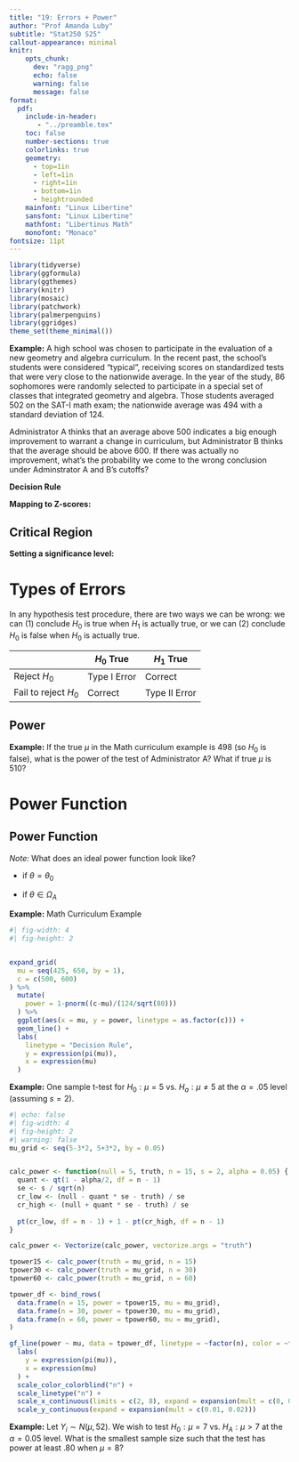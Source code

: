 ```yaml
---
title: "19: Errors + Power"
author: "Prof Amanda Luby"
subtitle: "Stat250 S25"
callout-appearance: minimal
knitr:
    opts_chunk: 
      dev: "ragg_png"
      echo: false
      warning: false
      message: false
format:
  pdf:
    include-in-header: 
       - "../preamble.tex"
    toc: false
    number-sections: true
    colorlinks: true
    geometry:
      - top=1in
      - left=1in
      - right=1in
      - bottom=1in
      - heightrounded
    mainfont: "Linux Libertine"
    sansfont: "Linux Libertine"
    mathfont: "Libertinus Math"
    monofont: "Monaco"
fontsize: 11pt
---
```


```r
library(tidyverse)
library(ggformula)
library(ggthemes)
library(knitr)
library(mosaic)
library(patchwork)
library(palmerpenguins)
library(ggridges)
theme_set(theme_minimal())
```


**Example:** A high school was chosen to participate in the evaluation of a new geometry and algebra curriculum. In the recent past, the school’s students were considered “typical”, receiving scores on standardized tests that were very close to the nationwide average. In the year of the study, 86 sophomores were randomly selected to participate in a special set of classes that integrated geometry and algebra. Those students averaged 502 on the SAT-I math exam; the nationwide average was 494 with a standard deviation of 124.  

Administrator A thinks that an average above 500 indicates a big enough improvement to warrant a change in curriculum, but Administrator B thinks that the average should be above 600. If there was actually no improvement, what's the probability we come to the wrong conclusion under Adminstrator A and B's cutoffs? 

\vspace{4in}

**Decision Rule** 

\vspace{1in}

**Mapping to Z-scores:** 

\vspace{1.5in}

::: callout-note
## Critical Region

\vspace{1in}
:::

**Setting a significance level:** 

\vspace{1.5in}

# Types of Errors

In any hypothesis test procedure, there are two ways we can be wrong: we can (1) conclude $H_0$ is true when $H_1$ is actually true, or we can (2) conclude $H_0$ is false when $H_0$ is actually true. 

|                       | $H_0$ True   | $H_1$ True    |
|-----------------------|--------------|---------------|
| Reject $H_0$          | Type I Error | Correct       |
| Fail to reject $H_0$  | Correct      | Type II Error |


\vspace{2in}

::: callout-note
## Power 

\vspace{1in}
:::

**Example:** If the true $\mu$ in the Math curriculum example is 498 (so $H_0$ is false), what is the power of the test of Administrator A? What if true $\mu$ is 510? 

\vspace{2in}

# Power Function

::: callout-note
## Power Function

\vspace{1in}
:::

*Note:* What does an ideal power function look like?

- if $\theta = \theta_0$

- if $\theta \in \Omega_A$

\vspace{1in}

**Example:** Math Curriculum Example

```r
#| fig-width: 4
#| fig-height: 2


expand_grid(
  mu = seq(425, 650, by = 1),
  c = c(500, 600)
) %>%
  mutate(
    power = 1-pnorm((c-mu)/(124/sqrt(80)))
  ) %>%
  ggplot(aes(x = mu, y = power, linetype = as.factor(c))) +
  geom_line() + 
  labs(
    linetype = "Decision Rule", 
    y = expression(pi(mu)),
    x = expression(mu)
  )
```

**Example:** One sample t-test for $H_0: \mu = 5$ vs. $H_a: \mu \ne 5$ at the $\alpha = .05$ level (assuming $s=2$). 

```r
#| echo: false
#| fig-width: 4
#| fig-height: 2
#| warning: false
mu_grid <- seq(5-3*2, 5+3*2, by = 0.05)


calc_power <- function(null = 5, truth, n = 15, s = 2, alpha = 0.05) {
  quant <- qt(1 - alpha/2, df = n - 1)
  se <- s / sqrt(n)
  cr_low <- (null - quant * se - truth) / se
  cr_high <- (null + quant * se - truth) / se
  
  pt(cr_low, df = n - 1) + 1 - pt(cr_high, df = n - 1)
}

calc_power <- Vectorize(calc_power, vectorize.args = "truth")

tpower15 <- calc_power(truth = mu_grid, n = 15)
tpower30 <- calc_power(truth = mu_grid, n = 30)
tpower60 <- calc_power(truth = mu_grid, n = 60)

tpower_df <- bind_rows(
  data.frame(n = 15, power = tpower15, mu = mu_grid),
  data.frame(n = 30, power = tpower30, mu = mu_grid),
  data.frame(n = 60, power = tpower60, mu = mu_grid),
)

gf_line(power ~ mu, data = tpower_df, linetype = ~factor(n), color = ~factor(n), xlab = expression(mu)) + 
  labs(
    y = expression(pi(mu)),
    x = expression(mu)
  ) + 
  scale_color_colorblind("n") +
  scale_linetype("n") +
  scale_x_continuous(limits = c(2, 8), expand = expansion(mult = c(0, 0))) +
  scale_y_continuous(expand = expansion(mult = c(0.01, 0.02))) 
```


**Example:** Let $Y_i \sim N(μ,52)$. We wish to test $H_0: \mu = 7$ vs. $H_A:μ>7$ at the $α=0.05$ level. What is the smallest sample size such that the test has power at least .80 when $μ=8$?

